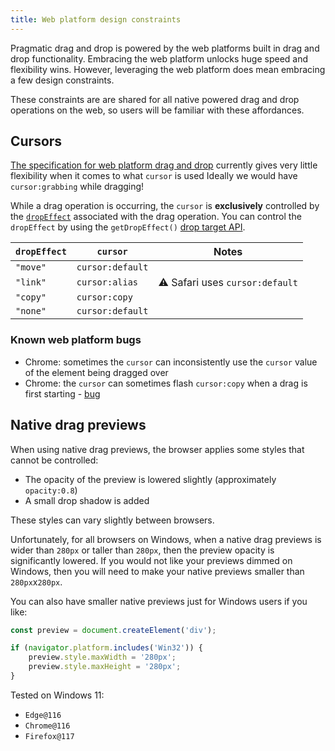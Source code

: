 ```yaml
---
title: Web platform design constraints
---
```



Pragmatic drag and drop is powered by the web platforms built in drag and drop functionality.
Embracing the web platform unlocks huge speed and flexibility wins. However, leveraging the web
platform does mean embracing a few design constraints.

<SectionMessage>

These constraints are are shared for all native powered drag and drop operations on the web, so
users will be familiar with these affordances.

</SectionMessage>

## Cursors

[The specification for web platform drag and drop](https://html.spec.whatwg.org/multipage/dnd.html#dom-datatransfer-dropeffect)
currently gives very little flexibility when it comes to what `cursor` is used Ideally we would have
`cursor:grabbing` while dragging!

While a drag operation is occurring, the `cursor` is **exclusively** controlled by the
[`dropEffect`](https://html.spec.whatwg.org/multipage/dnd.html#dom-datatransfer-dropeffect)
associated with the drag operation. You can control the `dropEffect` by using the `getDropEffect()`
[drop target API](/components/pragmatic-drag-and-drop/core-package/drop-targets).

| `dropEffect` | `cursor`         | Notes                           |
| ------------ | ---------------- | ------------------------------- |
| `"move"`     | `cursor:default` |                                 |
| `"link"`     | `cursor:alias`   | ⚠️ Safari uses `cursor:default` |
| `"copy"`     | `cursor:copy`    |                                 |
| `"none"`     | `cursor:default` |                                 |

### Known web platform bugs

- Chrome: sometimes the `cursor` can inconsistently use the `cursor` value of the element being
  dragged over
- Chrome: the `cursor` can sometimes flash `cursor:copy` when a drag is first starting -
  [bug](https://bugs.chromium.org/p/chromium/issues/detail?id=1356797)

## Native drag previews

When using native drag previews, the browser applies some styles that cannot be controlled:

- The opacity of the preview is lowered slightly (approximately `opacity:0.8`)
- A small drop shadow is added

These styles can vary slightly between browsers.

<SectionMessage appearance="warning" title="Low opacity on large previews for Windows">

Unfortunately, for all browsers on Windows, when a native drag previews is wider than `280px` or
taller than `280px`, then the preview opacity is significantly lowered. If you would not like your
previews dimmed on Windows, then you will need to make your native previews smaller than
`280px`x`280px`.

You can also have smaller native previews just for Windows users if you like:

```ts
const preview = document.createElement('div');

if (navigator.platform.includes('Win32')) {
	preview.style.maxWidth = '280px';
	preview.style.maxHeight = '280px';
}
```

Tested on Windows 11:

- `Edge@116`
- `Chrome@116`
- `Firefox@117`

</SectionMessage>
